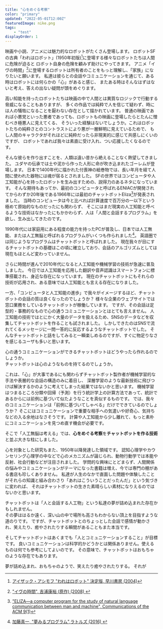```yaml
---
title: "心をめぐる考察"
color: "primary"
updated: "2022-05-01T12:00Z"
featuredImage: nike.png
tags: 
    - "test"
displayOrder: 1
---
```


映画や小説、アニメには魅力的なロボットがたくさん登場します。
ロボットSFの古典「われはロボット」(1950年初版)[^1]に登場する様々なロボットたちは人間に危険が迫ると
ロボット自身の危険を顧みず助けにやってきます。
アニメ「イヴの時間」[^2]に登場するロボットは所有者のことをもっと理解し、「家族」になりたいと願います。
私達は彼らとの会話やコミュニケーションを通じて、ある時はロボットには何らかの「心」があると感じ、
またある時はそんなはずはないと考え、答えの出ない疑問が頭をめぐります。

[^1]: [アイザック・アシモフ "われはロボット" 決定版, 早川書房 (2004)](https://amzn.to/3a3xtqX)  
[^2]: ["イヴの時間", 吉浦康裕 (原作) (2008) ](https://amzn.to/3lA9jqy)

高い知能を持ったロボットたちは映画の中で人間とは異質なロジックで行動する脅威になることもありますが、
多くの作品では純粋で人を信じて疑わず、時には人の犠牲になることを厭わない存在として描かれています。
普通の映画であれば小悪党といった悪者であっても、ロボットもの映画に登場したらとたんに憎むべき極悪人に見えてくる、
そういった経験はないでしょうか。これはロボットたちの純粋さとのコントラストにより悪が一層鮮明に見えているためで、
もし人間のキャラクタがそれほどに純粋だったら非現実的に感じて共感しにくいのですが、
ロボットであれば我々は素直に受け入れ、つい応援したくなるのです。

そんな彼らを作り出すことを、人類は遠い昔から絶えることなく熱望してきました。
ユダヤの伝承では土や泥から作った人形に命が吹き込まれたゴーレムが登場します。
日本で1400年代に描かれた付喪神の絵巻物では、長い年月を経て人間に使われた器物には魂が宿るとされました。
SFの世界ではコンピュータや人工知能が心を持ったロボットを生み出すための、説得力のあるネタになっています。
そんな期待もあってか、最初のコンピュータと呼ばれるENIACが開発されてからわずか20年後である1966年には最初のチャットボットEliza[^3]が発表されました。
当時のコンピュータは今と比べれば計算速度で百万分の一以下という極めて原始的なものだったにも関わらず、
そこにはまだ現実の人工知能と呼べるような技術はなかったにもかかわらず、人は「人間と会話するプログラム」を欲し、生み出してきたのです。

[^3]: ["ELIZA—a computer program for the study of natural language communication between man and machine", Communications of the ACM 9(1)](https://dl.acm.org/doi/10.1145/365153.365168)

1990年代には家庭用にある程度の能力を持ったPCが普及し、日本では人工無能、または人工無脳と呼ばれるプログラムがいくつも作られました[^4]。
英語圏では同じようなプログラムはチャットボットと呼ばれました。
現在我々が目にするチャットボットの基礎はこの頃に確立しており、会話のアルゴリズムとしては現在もほとんど変わっていません。

[^4]: [加藤真一, "夢みるプログラム",ラトルズ (2016) ](https://amzn.to/3wCwabA)

さらに時間が進んで2010年代になると人工知能や機械学習の技術が急速に普及しました。
今日では人工知能を応用した翻訳や音声認識はスマートフォンに標準搭載され、身近な存在になっています。
現在のチャットボットにもそれらの技術が応用され、ある意味では人工知能とも言える存在になりました。

一方、「コンピュータと人工知能の進歩」で我々がイメージするほど、チャットボットの会話の質は良くなったのでしょうか？
様々な企業のウェブサイトでは窓口業務をしているチャットボットが稼働しています。
ですが、その会話は定型的・事務的なもので心の通うコミュニケーションとはとても言えません。
人工知能の技術ではとにかく大量のデータを扱えるため、SNSのデータなどを収集してチャットボットを作ることも試されました。
しかしできたのはSNSで流れてくるメッセージに一問一答的に反応するようなチャットボットでした。
そんなチャットボットと話をしてみると一瞬楽しめるのですが、すぐに物足りなさを感じるユーザも多いと思います。

心の通うコミュニケーションができるチャットボットはどうやったら作れるのでしょうか。  
チャットボットは心のようなものを持てるのでしょうか。


これは、「心」が大事であるにも関わらずチャットボット製作者が機械学習的な手法や表層的な会話の構造のみに着目し、
深層学習のような最新技術に飛びつけば解決するかのように考えてしまった結果ではないかと思います。
機械学習はつまるところ分類や回帰（予測）を行う統計学上の計算方法であって、統計であるからには前例に基づいて似たようなことを真似するものです。
では、我々のコミュニケーションは「前例に基づいてしゃべる」だけでできているのでしょうか？
そこにはコミュニケーションで重要な相手への気遣いや好奇心、気持ちなどの入る余地はなさそうです。
計算や人工知能から少し離れて、もっと素朴にコミュニケーションを見つめ直す機会が必要です。

そこで「人工無脳は考える」では、**心をめぐる考察**を**チャットボットを作る技術**と並ぶ大きな柱にしました。


心を対象とした研究もまた、1950年以降発達した領域です。
認知心理学やカウンセリング心理学の中などで心のメカニズムが論じられ、動物行動学では本能や反射、社会行動などが注目されました。
学問的な興味にとどまらず、人間関係の悩みやコミュニケーションがテーマになった書籍は増え、今では専門の棚がある書店も珍しくありません。
私達が人生のなかで直面した問題や体験したことがそれらの知識と組み合わさり「あれはこういうことだったんだ」という気づきに変われば、
それはチャットボットの生きた素晴らしい素材になりえるのではないかと思います。

チャットボットは「人と会話する人工物」という私達の夢が詰め込まれた存在かもしれません。  
その夢ははるか遠く、深い山の中で場所も高さもわからない頂上を目指すような道のりです。
ですが、チャットボットとのちょっとした会話で感情が動かされ、笑えたり、癒やされたりする瞬間があることもまた本当です。

そしてチャットボットはあくまでも「人とコミュニケーションすること」が目標です。
良いコミュニケーションは科学的かどうかとは関係ありません。使えるものは何でも参考にしてよいのです。
その意味で、チャットボットはおもちゃのような存在でもあります。


夢が詰め込まれ、おもちゃのようで、笑えたり癒やされたりする。
それが